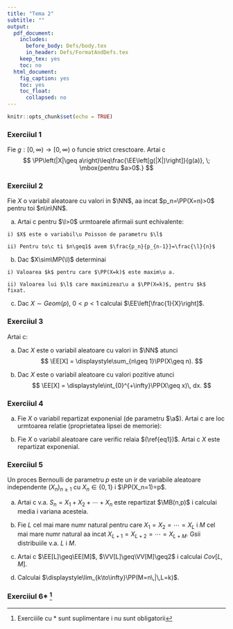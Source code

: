 ```yaml
---
title: "Tema 2"
subtitle: ""
output:
  pdf_document:
    includes:
      before_body: Defs/body.tex
      in_header: Defs/FormatAndDefs.tex
    keep_tex: yes
    toc: no
  html_document:
    fig_caption: yes
    toc: yes
    toc_float:
      collapsed: no
---
```


```r
knitr::opts_chunk$set(echo = TRUE)
```

### Exerci\c tiul 1
Fie $g:[0,\infty)\to[0, \infty)$ o func\c tie strict cresc\u atoare. Ar\u ata\c ti c\u a
$$
  \PP\left(|X|\geq a\right)\leq\frac{\EE\left[g(|X|)\right]}{g(a)}, \; \mbox{pentru $a>0$.}
$$

### Exerci\c tiul 2
Fie $X$ o variabil\u a aleatoare cu valori in $\NN$, a\c sa incat $p_n=\PP(X=n)>0$ pentru to\c ti $n\in\NN$.

  a) Ar\u ata\c ti c\u a pentru $\l>0$ urm\u atoarele afirma\c tii sunt echivalente:
  
    i) $X$ este o variabil\u Poisson de parametru $\l$
    
    ii) Pentru to\c ti $n\geq1$ avem $\frac{p_n}{p_{n-1}}=\frac{\l}{n}$
    
  b) Dac\u a $X\sim\MP(\l)$ determina\c ti 
  
    i) Valoarea $k$ pentru care $\PP(X=k)$ este maxim\u a.
    
    ii) Valoarea lui $\l$ care maximizeaz\u a $\PP(X=k)$, pentru $k$ fixat.
    
  c) Dac\u a $X\sim Geom(p)$, $0<p<1$ calcula\c ti $\EE\left[\frac{1}{X}\right]$.
  
### Exerci\c tiul 3
Ar\u ata\c ti c\u a:

  a) Dac\u a $X$ este o variabil\u a aleatoare cu valori in $\NN$ atunci 
    $$
      \EE[X] = \displaystyle\sum_{n\geq 1}\PP(X\geq n).
    $$
    
  b) Dac\u a $X$ este o variabil\u a aleatoare cu valori pozitive atunci 
    $$
      \EE[X] = \displaystyle\int_{0}^{+\infty}\PP(X\geq x)\, dx.
    $$

### Exerci\c tiul 4
  a) Fie $X$ o variabil\u a repartizat\u a exponen\c tial (de parametru $\a$). Ar\u ata\c ti c\u a are loc urm\u atoarea relat\c tie (proprietatea lipsei de memorie): 
    \begin{equation}\label{eq1}
      \PP(X>s+t|X>s) = \PP(X>t) 
    \end{equation}
  
  b) Fie $X$ o variabil\u a aleatoare care verific\u a rela\c tia $(\ref{eq1})$. Ar\u ata\c ti c\u a $X$ este repartizat\u a exponen\c tial.

### Exerci\c tiul 5
Un proces Bernoulli de parametru $p$ este un \c sir de variabile aleatoare independente $(X_n)_{n\geq1}$ cu $X_n\in\{0,1\}$ \c si $\PP(X_n=1)=p$.

  a) Ar\u ata\c ti c\u a v.a. $S_n=X_1+X_2+\cdots+X_n$ este repartizat\u a $\MB(n,p)$ \c si calcula\u ti media \c si varian\c ta acesteia.
  
  b) Fie $L$ cel mai mare num\u ar natural pentru care $X_1=X_2=\cdots=X_L$ \c si $M$ cel mai mare num\u ar natural a\c sa incat $X_{L+1}=X_{L+2}=\cdots=X_{L+M}$. G\u asi\c ti distribu\c tiile v.a. $L$ \c si $M$. 
  
  c) Ar\u ata\c ti c\u a $\EE[L]\geq\EE[M]$, $\VV[L]\geq\VV[M]\geq2$ \c si calcula\c ti $Cov[L,M]$.
  
  d) Calcula\c ti $\displaystyle\lim_{k\to\infty}\PP(M=n\,|\,L=k)$.

### Exerci\c tiul 6* ^[Exerci\c tiile cu * sunt suplimentare \c si nu sunt obligatorii]
